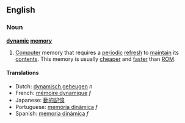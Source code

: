 ==English==
===Noun===
'''[[dynamic]] [[memory]]'''
#[[Computer]] memory that requires a [[periodic]] [[refresh]] to [[maintain]] its [[contents]].  This memory is usually [[cheaper]] and [[faster]] than [[ROM]].

====Translations====
*Dutch: [[dynamisch geheugen]] ''n''
*French: [[mémoire dynamique]] ''f''
*Japanese: [[動的記憶]]
*Portuguese: [[memória dinâmica]] ''f''
*Spanish: [[memoria dinámica]] ''f''